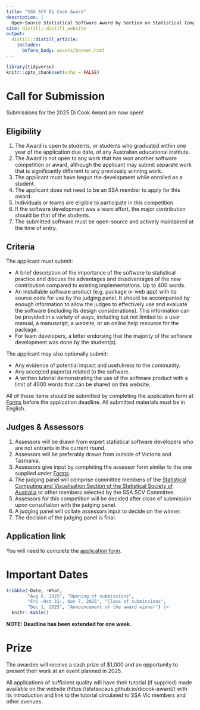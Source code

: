 ```yaml
---
title: "SSA SCV Di Cook Award"
description: |
  Open-Source Statistical Software Award by Section on Statistical Computing and Visualisation
site: distill::distill_website
output: 
  distill::distill_article:
    includes:
      before_body: assets/banner.html
---
```


```r
library(tidyverse)
knitr::opts_chunk$set(echo = FALSE)
```


# <i class="fas fa-bullhorn"></i> Call for Submission

Submissions for the 2025 Di Cook Award are now open!

## Eligibility

1. The Award is open to students, or students who graduated within one year of the application due date, of any Australian educational institute. 
1. The Award is not open to any work that has won another software competition or award, although the applicant may submit separate work that is significantly different to any previously winning work. 
1. The applicant must have begun the development while enrolled as a student. 
1. The applicant does not need to be an SSA member to apply for this award. 
1. Individuals or teams are eligible to participate in this competition. 
1. If the software development was a team effort, the major contribution should be that of the students. 
1. The submitted software must be open-source and actively maintained at the time of entry.

## Criteria

The applicant must submit:

* A brief description of the importance of the software to statistical practice and discuss the advantages and disadvantages of the new contribution compared to existing implementations. Up to 400 words.
* An installable software product (e.g. package or web app) with its source code for use by the judging panel. It should be accompanied by enough information to allow the judges to effectively use and evaluate the software (including its design considerations). This information can be provided in a variety of ways, including but not limited to: a user manual, a manuscript, a website, or an online help resource for the package.
* For team developers, a letter endorsing that the majority of the software development was done by the student(s).

The applicant may also optionally submit:

* Any evidence of potential impact and usefulness to the community. 
* Any accepted paper(s) related to the software. 
* A written tutorial demonstrating the use of the software product with a limit of 4000 words that can be shared on this website.



All of these items should be submitted by completing the application form at [Forms](https://forms.gle/Fj6XNvrZkLALrwiHA) before the application deadline. All submitted materials must be in English. 


## Judges & Assessors

1. Assessors will be drawn from expert statistical software developers who are not entrants in the current round. 
1. Assessors will be preferably drawn from outside of Victoria and Tasmania. 
1. Assessors give input by completing the assessor form similar to the one supplied under [Forms](#forms).
1. The judging panel will comprise committee members of the [Statistical Computing and Visualisation Section of the Statistical Society of Australia](https://www.statsoc.org.au/Statistical-Computing-and-Visualisation-Section) or other members selected by the SSA SCV Committee.
1. Assessors for this competition will be decided after close of submission upon consultation with the judging panel.
1. A judging panel will collate assessors input to decide on the winner. 
1. The decision of the judging panel is final.


## Application link

You will need to complete the <i class="fas fa-file-code"></i></span>[application form](https://forms.gle/Fj6XNvrZkLALrwiHA). 


# <i class="fas fa-calendar-alt"></i> Important Dates

```r
tribble(~Date, ~What,
        "Aug 6, 2025", "Opening of submissions",
        "Fri ~Oct 31~, Nov 7, 2025", "Close of submissions",
        "Dec 1, 2025", "Announcement of the award winner") |> 
  knitr::kable()
```

**NOTE: Deadline has been extended for one week.**

# <i class="fas fa-trophy"></i> Prize

The awardee will receive a cash prize of $1,000 and an opportunity to present their work at an event planned in 2025.

All applications of sufficient quality will have their tutorial (if supplied) made available on the website (https://statsocaus.github.io/dicook-award/) with its introduction and link to the tutorial circulated to SSA Vic members and other avenues. 


